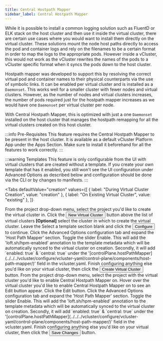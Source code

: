 ```yaml
---
title: Central Hostpath Mapper
sidebar_label: Central Hostpath Mapper
---
```



While it is possible to install a common logging solution such as FluentD or ELK stack on the host cluster and then use
it inside the virtual cluster, there are certain use cases where you would want to install them directly on the virtual
cluster. These solutions mount the node host paths directly to access the pod and container logs and rely on the filenames
to be a certain format in order to map the logs to the appropriate pods. However inside a vCluster, this would not work
as the vCluster rewrites the names of the pods to a vCluster specific format when it syncs the pods down to the host cluster.

Hostpath mapper was developed to support this by resolving the correct virtual pod and container names to their physical
counterparts via the use of symbolic links. It can be enabled per virtual cluster and is installed as a `Daemonset`. This works
well for a smaller cluster with fewer nodes and virtual clusters. However, as the number of nodes and virtual clusters
increases, the number of pods required just for the hostpath mapper increases as we would have one `Daemonset` per virtual
cluster per node.

With Central Hostpath Mapper, this is optimized with just a one `Daemonset` installed on the host cluster that manages
the hostpath remapping for all the virtual clusters created on this host cluster.

:::info Pre-Requisites
This feature requires the Central Hostpath Mapper to be present in the host cluster. It is available as a default vCluster
Platform App under the Apps Section. Make sure to install it beforehand for all the features to work correctly.
:::

:::warning Templates
This feature is only configurable from the UI with virtual clusters that are created without a template.  If you create
your own template that has it enabled, you still won't see the UI configuration under Advanced Options as described
below and configuration should be done via the CLI or by changes to manifests.
:::

<Tabs
  defaultValue="creation"
  values={[
    { label: "During Virtual Cluster Creation", value: "creation" },
    { label: "On Existing Virtual Cluster", value: "existing" },
  ]}
>
  <TabItem value="creation">
    <Flow id="enable-central-hpm-virtualcluster-creation">
      <Step>
        From the project drop-down menu, select the project you'd like to create
        the virtual cluster in.
      </Step>
      <Step>
        Click the <Button>New Virtual Cluster</Button> button above the list of virtual clusters
      </Step>
      <Step>
        <b>[Optional]</b> select the cluster in which to create the virtual
        cluster.
      </Step>
      <Step>
        Leave the <Label>Select a template</Label> section blank and click the <Button>Configure</Button> to continue.
      </Step>
      <Step>
        Click the <Label>Advanced Options</Label> configuration tab and expand
        the 'Host Path Mapper' section.
      </Step>
      <Step>
        Toggle the slider <Label>Enable</Label>. This will add the
        'loft.sh/hpm-enabled' annotation to the template metadata which will be
        automatically synced to the virtual cluster on creation. Secondly, it
        will add `enabled: true` & `central: true` under the '[controlPlane.hostPathMapper](../../../vcluster/configure/vcluster-yaml/control-plane/components/host-path-mapper/)' field in the vcluster.yaml.
      </Step>
      <Step>
        Finish configuring anything else you'd like on your virtual cluster,
        then click the
        <Button>Create Virtual Cluster</Button> button.
      </Step>
    </Flow>
  </TabItem>
  <TabItem value="existing">
    <Flow id="enable-central-hpm-virtualcluster-existing">
      <Step>
        From the project drop-down menu, select the project with the virtual cluster you'd like to enable Central Hostpath Mapper on.
      </Step>
      <Step>
        Hover over the virtual cluster you'd like to enable Central Hostpath Mapper on to see an <Label>Edit</Label> button appear.
        Click the <Label>Edit</Label> button.
      </Step>
      <Step>
        Click the <Label>Advanced Options</Label> configuration tab and expand
        the 'Host Path Mapper' section.
      </Step>
      <Step>
        Toggle the slider <Label>Enable</Label>. This will add the
        'loft.sh/hpm-enabled' annotation to the template metadata which will be
        automatically synced to the virtual cluster on creation. Secondly, it
        will add `enabled: true` & `central: true` under the '[controlPlane.hostPathMapper](../../../vcluster/configure/vcluster-yaml/control-plane/components/host-path-mapper/)' field in the vcluster.yaml.
      </Step>
      <Step>
        Finish configuring anything else you'd like on your virtual cluster,
        then click the
        <Button>Save Changes</Button> button.
      </Step>
    </Flow>
  </TabItem>
</Tabs>
